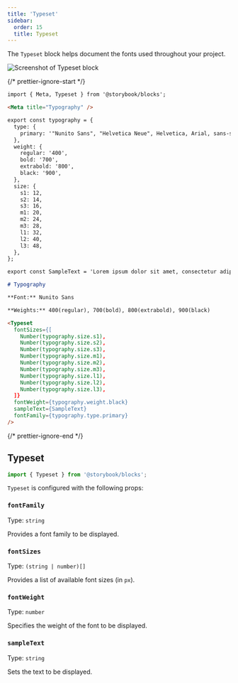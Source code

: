```yaml
---
title: 'Typeset'
sidebar:
  order: 15
  title: Typeset
---
```


<YouTubeCallout id="tyNIspWhFyU" title="Storybook for Design Systems - Typeset Doc Block" params="start=73" />

The `Typeset` block helps document the fonts used throughout your project.

![Screenshot of Typeset block](../../_assets/api/doc-block-typeset.png)

{/* prettier-ignore-start */}

```md title="Typography.mdx"
import { Meta, Typeset } from '@storybook/blocks';

<Meta title="Typography" />

export const typography = {
  type: {
    primary: '"Nunito Sans", "Helvetica Neue", Helvetica, Arial, sans-serif',
  },
  weight: {
    regular: '400',
    bold: '700',
    extrabold: '800',
    black: '900',
  },
  size: {
    s1: 12,
    s2: 14,
    s3: 16,
    m1: 20,
    m2: 24,
    m3: 28,
    l1: 32,
    l2: 40,
    l3: 48,
  },
};

export const SampleText = 'Lorem ipsum dolor sit amet, consectetur adipiscing elit.';

# Typography

**Font:** Nunito Sans

**Weights:** 400(regular), 700(bold), 800(extrabold), 900(black)

<Typeset
  fontSizes={[
    Number(typography.size.s1),
    Number(typography.size.s2),
    Number(typography.size.s3),
    Number(typography.size.m1),
    Number(typography.size.m2),
    Number(typography.size.m3),
    Number(typography.size.l1),
    Number(typography.size.l2),
    Number(typography.size.l3),
  ]}
  fontWeight={typography.weight.black}
  sampleText={SampleText}
  fontFamily={typography.type.primary}
/>
```

{/* prettier-ignore-end */}

## Typeset

```js
import { Typeset } from '@storybook/blocks';
```

`Typeset` is configured with the following props:

### `fontFamily`

Type: `string`

Provides a font family to be displayed.

### `fontSizes`

Type: `(string | number)[]`

Provides a list of available font sizes (in `px`).

### `fontWeight`

Type: `number`

Specifies the weight of the font to be displayed.

### `sampleText`

Type: `string`

Sets the text to be displayed.

